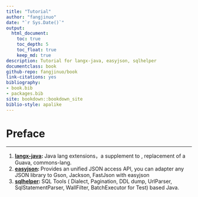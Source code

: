 ```yaml
--- 
title: "Tutorial"
author: "fangjinuo"
date: "`r Sys.Date()`"
output: 
  html_document:
    toc: true
    toc_depth: 5
    toc_float: true
    keep_md: true
description: Tutorial for langx-java, easyjson, sqlhelper
documentclass: book
github-repo: fangjinuo/book
link-citations: yes
bibliography:
- book.bib
- packages.bib
site: bookdown::bookdown_site
biblio-style: apalike
---
```

# Preface {-}

---

1. **[langx-java](https://github.com/fangjinuo/langx-java): **Java lang extensions，a supplement to , replacement of a Guava, commons-lang.
2. **[easyjson](https://github.com/fangjinuo/easyjson): **Provides an unified JSON access API, you can adapter any JSON library to Gson, Jackson, FastJson with easyjson
3. **[sqlhelper](https://github.com/fangjinuo/sqlhelper): **SQL Tools ( Dialect, Pagination, DDL dump, UrlParser, SqlStatementParser, WallFilter, BatchExecutor for Test) based Java.



